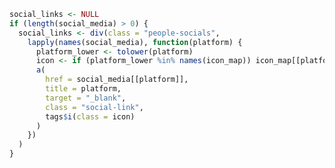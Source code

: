 ```r
social_links <- NULL
if (length(social_media) > 0) {
  social_links <- div(class = "people-socials",
    lapply(names(social_media), function(platform) {
      platform_lower <- tolower(platform)
      icon <- if (platform_lower %in% names(icon_map)) icon_map[[platform_lower]] else "fa-solid fa-link"
      a(
        href = social_media[[platform]],
        title = platform,
        target = "_blank",
        class = "social-link",
        tags$i(class = icon)
      )
    })
  )
}
```